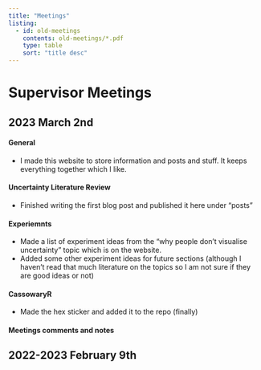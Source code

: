 ```yaml
---
title: "Meetings"
listing:
  - id: old-meetings
    contents: old-meetings/*.pdf
    type: table
    sort: "title desc"
---
```


# Supervisor Meetings
## 2023 March 2nd
  
#### General
- I made this website to store information and posts and stuff. It keeps everything together which I like.
  
#### Uncertainty Literature Review
- Finished writing the first blog post and published it here under "posts"
  
#### Experiemnts
- Made a list of experiment ideas from the "why people don't visualise uncertainty" topic which is on the website.
- Added some other experiment ideas for future sections (although I haven't read that much literature on the topics so I am not sure if they are good ideas or not)
  
#### CassowaryR
- Made the hex sticker and added it to the repo (finally)
  
#### Meetings comments and notes

  
## 2022-2023 February 9th
::: {#old-meetings}
:::